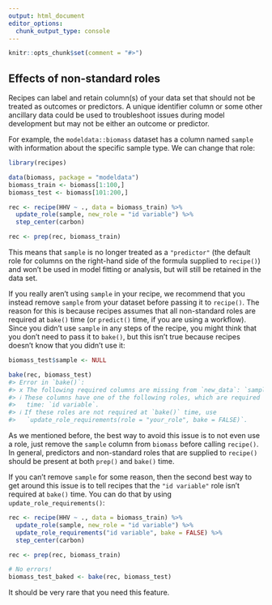```yaml
---
output: html_document
editor_options: 
  chunk_output_type: console
---
```


```r
knitr::opts_chunk$set(comment = "#>")
```

## Effects of non-standard roles

Recipes can label and retain column(s) of your data set that should not be treated as outcomes or predictors. A unique identifier column or some other ancillary data could be used to troubleshoot issues during model development but may not be either an outcome or predictor.

For example, the `modeldata::biomass` dataset has a column named `sample` with information about the specific sample type. We can change that role: 

```r
library(recipes)

data(biomass, package = "modeldata")
biomass_train <- biomass[1:100,]
biomass_test <- biomass[101:200,]

rec <- recipe(HHV ~ ., data = biomass_train) %>%
  update_role(sample, new_role = "id variable") %>%
  step_center(carbon)

rec <- prep(rec, biomass_train)
```

This means that `sample` is no longer treated as a `"predictor"` (the default role for columns on the right-hand side of the formula supplied to `recipe()`) and won't be used in model fitting or analysis, but will still be retained in the data set.

If you really aren't using `sample` in your recipe, we recommend that you instead remove `sample` from your dataset before passing it to `recipe()`. The reason for this is because recipes assumes that all non-standard roles are required at `bake()` time (or `predict()` time, if you are using a workflow). Since you didn't use `sample` in any steps of the recipe, you might think that you don't need to pass it to `bake()`, but this isn't true because recipes doesn't know that you didn't use it:

```r
biomass_test$sample <- NULL

bake(rec, biomass_test)
#> Error in `bake()`:
#> x The following required columns are missing from `new_data`: `sample`.
#> ℹ These columns have one of the following roles, which are required at `bake()`
#>   time: `id variable`.
#> ℹ If these roles are not required at `bake()` time, use
#>   `update_role_requirements(role = "your_role", bake = FALSE)`.
```

As we mentioned before, the best way to avoid this issue is to not even use a role, just remove the `sample` column from `biomass` before calling `recipe()`. In general, predictors and non-standard roles that are supplied to `recipe()` should be present at both `prep()` and `bake()` time.

If you can't remove `sample` for some reason, then the second best way to get around this issue is to tell recipes that the `"id variable"` role isn't required at `bake()` time. You can do that by using `update_role_requirements()`:

```r
rec <- recipe(HHV ~ ., data = biomass_train) %>%
  update_role(sample, new_role = "id variable") %>%
  update_role_requirements("id variable", bake = FALSE) %>%
  step_center(carbon)

rec <- prep(rec, biomass_train)

# No errors!
biomass_test_baked <- bake(rec, biomass_test)
```

It should be very rare that you need this feature.
